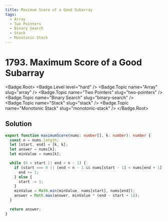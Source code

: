 ```yaml
---
title: Maximum Score of a Good Subarray
tags:
  - Array
  - Two Pointers
  - Binary Search
  - Stack
  - Monotonic Stack
---
```


# 1793. Maximum Score of a Good Subarray

<Badge.Root>
  <Badge.Level level="hard" />
  <Badge.Topic name="Array" slug="array" />
  <Badge.Topic name="Two Pointers" slug="two-pointers" />
  <Badge.Topic name="Binary Search" slug="binary-search" />
  <Badge.Topic name="Stack" slug="stack" />
  <Badge.Topic name="Monotonic Stack" slug="monotonic-stack" />
</Badge.Root>

## Solution

```typescript filename="solution.ts" copy
export function maximumScore(nums: number[], k: number): number {
  const n = nums.length;
  let [start, end] = [k, k];
  let answer = nums[k];
  let minValue = nums[k];

  while (0 < start || end < n - 1) {
    if (start === 0 || (end < n - 1 && nums[start - 1] < nums[end + 1])) {
      end += 1;
    } else {
      start -= 1;
    }
    minValue = Math.min(minValue, nums[start], nums[end]);
    answer = Math.max(answer, minValue * (end - start + 1));
  }

  return answer;
}
```

<ProblemLink
  codingSite="leetcode"
  href="https://leetcode.com/problems/maximum-score-of-a-good-subarray"
  title="Maximum Score of a Good Subarray"
/>
